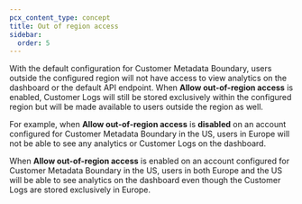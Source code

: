 ```yaml
---
pcx_content_type: concept
title: Out of region access
sidebar:
  order: 5
---
```


With the default configuration for Customer Metadata Boundary, users outside the configured region will not have access to view analytics on the dashboard or the default API endpoint. When **Allow out-of-region access** is enabled, Customer Logs will still be stored exclusively within the configured region but will be made available to users outside the region as well.

For example, when **Allow out-of-region access** is **disabled** on an account configured for Customer Metadata Boundary in the US, users in Europe will not be able to see any analytics or Customer Logs on the dashboard.

When **Allow out-of-region access** is enabled on an account configured for Customer Metadata Boundary in the US, users in both Europe and the US will be able to see analytics on the dashboard even though the Customer Logs are stored exclusively in Europe.
